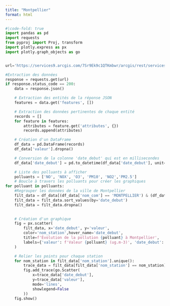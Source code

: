 ```yaml
---
title: "Montpellier"
format: html
---
```

```python
#|code-fold: true
import pandas as pd
import requests
from pyproj import Proj, transform
import plotly.express as px
import plotly.graph_objects as go


url='https://services9.arcgis.com/7Sr9Ek9c1QTKmbwr/arcgis/rest/services/mesures_occitanie_annuelle_poll_princ/FeatureServer/0/query?where=1%3D1&outFields=nom_dept,nom_com,insee_com,nom_station,nom_poll,valeur,unite,date_debut,x_l93,y_l93&outSR=4326&f=json'

#Extraction des données
response = requests.get(url)
if response.status_code == 200:
    data = response.json()

    # Extraction des entités de la réponse JSON
    features = data.get('features', [])

    # Extraction des données pertinentes de chaque entité
    records = []
    for feature in features:
        attributes = feature.get('attributes', {})
        records.append(attributes)

    # Création d'un DataFrame
    df_data = pd.DataFrame(records)
    df_data['valeur'].dropna()

    # Conversion de la colonne 'date_debut' qui est en millisecondes
    df_data['date_debut'] = pd.to_datetime(df_data['date_debut'], unit='ms')

    # Liste des polluants à afficher
    polluants = ['NO', 'NOX', 'O3', 'PM10', 'NO2','PM2.5']
    # Boucle à travers les polluants pour créer les graphiques
for polluant in polluants:
    #Regrouper les données de la ville de Montpellier
    filt_data = df_data[(df_data['nom_com'] == 'MONTPELLIER') & (df_data['nom_poll'] == polluant)]
    filt_data = filt_data.sort_values(by='date_debut')
    filt_data = filt_data.dropna()    

        
    # Création d'un graphique
    fig = px.scatter(
        filt_data, x='date_debut', y='valeur',
        color='nom_station',hover_name='date_debut',
        title=f'Évolution de la pollution {polluant} à Montpellier',
        labels={'valeur': f'Valeur {polluant} (ug.m-3)', 'date_debut': 'Année'}
    )

    # Relier les points pour chaque station
    for nom_station in filt_data['nom_station'].unique():
        trace_data = filt_data[filt_data['nom_station'] == nom_station]
        fig.add_trace(go.Scatter(
            x=trace_data['date_debut'],
            y=trace_data['valeur'],
            mode='lines',  
            showlegend=False
        ))
    fig.show()
```

